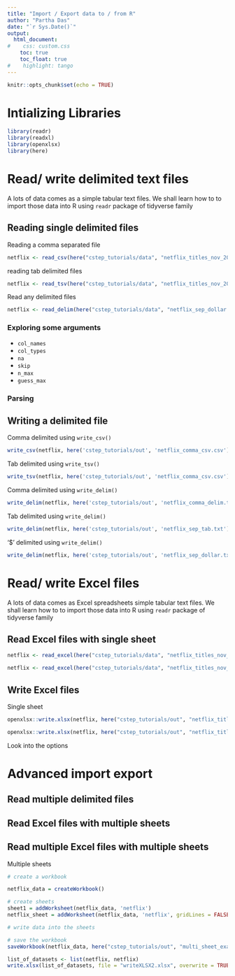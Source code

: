 ```yaml
---
title: "Import / Export data to / from R"
author: "Partha Das"
date: "`r Sys.Date()`"
output: 
  html_document:
#    css: custom.css
    toc: true
    toc_float: true
#    highlight: tango
---
```


```r
knitr::opts_chunk$set(echo = TRUE)
```

# Intializing Libraries

```r
library(readr)
library(readxl)
library(openxlsx)
library(here)
```

# Read/ write delimited text files

A lots of data comes as a simple tabular text files. We shall learn how to to import those data into R using `readr` package of tidyverse family

## Reading single delimited files

Reading a comma separated file

```r

netflix <- read_csv(here("cstep_tutorials/data", "netflix_titles_nov_2019.csv")); netflix

```

reading tab delimited files

```r

netflix <- read_tsv(here("cstep_tutorials/data", "netflix_titles_nov_2019.txt")); netflix

```

Read any delimited files

```r

netflix <- read_delim(here("cstep_tutorials/data", "netflix_sep_dollar.txt"), delim = '$'); netflix
```

### Exploring some arguments

* `col_names`
* `col_types`
* `na`
* `skip`
* `n_max`
* `guess_max`

### Parsing

## Writing a delimited file

Comma delimited using `write_csv()`

```r

write_csv(netflix, here('cstep_tutorials/out', 'netflix_comma_csv.csv'))
```

Tab delimited using `write_tsv()`

```r

write_tsv(netflix, here('cstep_tutorials/out', 'netflix_comma_csv.csv'))
```

Comma delimited using `write_delim()`

```r

write_delim(netflix, here('cstep_tutorials/out', 'netflix_comma_delim.txt'), delim= ',')
```

Tab delimited using `write_delim()`

```r

write_delim(netflix, here('cstep_tutorials/out', 'netflix_sep_tab.txt'), delim = '\t')
```

'\$' delimited using `write_delim()`

```r

write_delim(netflix, here('cstep_tutorials/out', 'netflix_sep_dollar.txt'), delim = '$')
```


# Read/ write Excel files

A lots of data comes as Excel spreadsheets simple tabular text files. We shall learn how to to import those data into R using `readr` package of tidyverse family

## Read Excel files with single sheet

```r

netflix <- read_excel(here("cstep_tutorials/data", "netflix_titles_nov_2019.xlsx"), sheet = 1); netflix

netflix <- read_excel(here("cstep_tutorials/data", "netflix_titles_nov_2019.xlsx"), sheet = 'netflix_titles_nov_2019'); netflix

```

## Write Excel files

Single sheet

```r

openxlsx::write.xlsx(netflix, here("cstep_tutorials/out", "netflix_titles_nov_2019.xlsx"), sheetName = 'netflix_1')

openxlsx::write.xlsx(netflix, here("cstep_tutorials/out", "netflix_titles_nov_2019.xlsx"), sheetName = 'netflix_2')

```

Look into the options

# Advanced import export

## Read multiple delimited files

## Read Excel files with multiple sheets

## Read multiple Excel files with multiple sheets

Multiple sheets

```r

# create a workbook

netflix_data = createWorkbook()

# create sheets
sheet1 = addWorksheet(netflix_data, 'netflix')
netflix_sheet = addWorksheet(netflix_data, 'netflix', gridLines = FALSE)

# write data into the sheets

# save the workbook
saveWorkbook(netflix_data, here("cstep_tutorials/out", "multi_sheet_example.xlsx"), overwrite = TRUE)

```

```r
list_of_datasets <- list(netflix, netflix)
write.xlsx(list_of_datasets, file = "writeXLSX2.xlsx", overwrite = TRUE)
```

